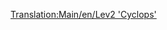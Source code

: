 [[Translation:Main/en/Lev2 'Cyclops']]{{Template:Treinen/Nl
|Naam=Lev2 'Cyclops'
|Afbeelding=[[File:en/Lev2cyclops.png]]
|Kosten=£86,718 ($173.436)
|Snelheid=450 km/h (281 mph)
|Gewicht=120 t
|Kracht=12,000 pk (8.948 kW)
|Onderhoudskosten=£3,557 ($7.114)
|Ontworpen=2028
|Levensduur=20
|Capaciteit=n.v.t.
|Omschrijving=
|Real-life=Er is op heden geen gelijkaardige trein gevonden voor dit model. Misschien is de maglev binnen enkele jaren een echte technologie en kan je de tweede generatie maglevtreinen hier terugvinden.
}}